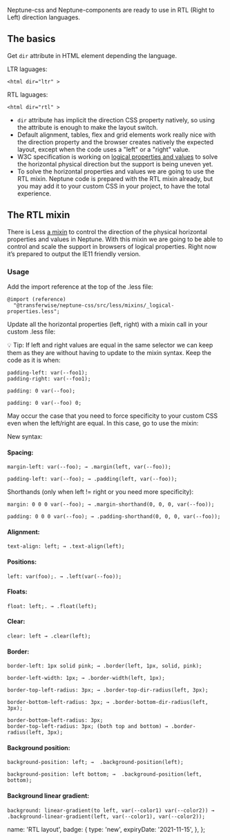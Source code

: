 
Neptune-css and Neptune-components are ready to use in RTL (Right to Left) direction languages. 

## The basics

Get <code>dir</code> attribute in HTML element depending the language.

LTR laguages:
```
<html dir="ltr" >
```

RTL laguages:
```
<html dir="rtl" >
```

- <code>dir</code> attribute has implicit the direction CSS property natively, so using the attribute is enough to make the layout switch.
- Default alignment, tables, flex and grid elements work really nice with the direction property and the browser creates natively the expected layout, except when the code uses a "left" or a "right" value.
- W3C specification is working on [logical properties and values](https://drafts.csswg.org/css-logical/) to solve the horizontal physical direction but the support is being uneven yet.
- To solve the horizontal properties and values we are going to use the RTL mixin. Neptune code is prepared with the RTL mixin already, but you may add it to your custom CSS in your project, to have the total experience.

## The RTL mixin
There is Less [a mixin](https://github.com/transferwise/neptune-web/blob/rtl-with-css-logical-properties/packages/css/src/less/mixins/_logical-properties-IE-friendly.less) to control the direction of the physical horizontal properties and values in Neptune. With this mixin we are going to be able to control and scale the support in browsers of logical properties. Right now it’s prepared to output the IE11 friendly version.

### Usage

Add the import reference at the top of the .less file:

```
@import (reference)
  "@transferwise/neptune-css/src/less/mixins/_logical-properties.less";
```

Update all the horizontal properties (left, right) with a mixin call in your custom .less file:

💡 Tip: If left and right values are equal in the same selector we can keep them as they are without having to update to the mixin syntax. 
Keep the code as it is when:
```
padding-left: var(--foo1);
padding-right: var(--foo1);
```
```
padding: 0 var(--foo);
```
```
padding: 0 var(--foo) 0;
```

May occur the case that you need to force specificity to your custom CSS even when the left/right are equal. In this case, go to use the mixin:

New syntax:

#### Spacing:

```
margin-left: var(--foo); → .margin(left, var(--foo));
```
```
padding-left: var(--foo); → .padding(left, var(--foo));
```
Shorthands (only when left != right or you need more specificity):
```
margin: 0 0 0 var(--foo); → .margin-shorthand(0, 0, 0, var(--foo));
```
```
padding: 0 0 0 var(--foo); → .padding-shorthand(0, 0, 0, var(--foo));
```

#### Alignment:

```
text-align: left; → .text-align(left);
```

#### Positions: 

```
left: var(foo);. → .left(var(--foo));
```

#### Floats:

```
float: left;. → .float(left);
```

#### Clear:

```
clear: left → .clear(left);
```

#### Border: 

```
border-left: 1px solid pink; → .border(left, 1px, solid, pink);
```
```
border-left-width: 1px; → .border-width(left, 1px);
```
```
border-top-left-radius: 3px; → .border-top-dir-radius(left, 3px);
```
```
border-bottom-left-radius: 3px; → .border-bottom-dir-radius(left, 3px);
```
```
border-bottom-left-radius: 3px;
border-top-left-radius: 3px; (both top and bottom) → .border-radius(left, 3px); 
```

#### Background position: 

```
background-position: left; →  .background-position(left);
```
```
background-position: left bottom; →  .background-position(left, bottom);
```

#### Background linear gradient: 

```
background: linear-gradient(to left, var(--color1) var(--color2)) → .background-linear-gradient(left, var(--color1), var(--color2));
```

  name: 'RTL layout',
  badge: {
    type: 'new',
    expiryDate: '2021-11-15',
  },
};
